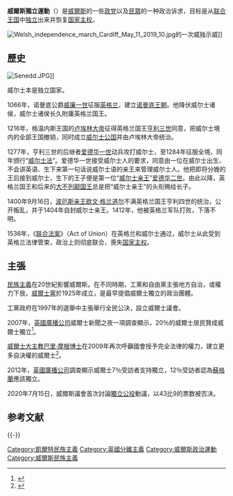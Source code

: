 '''威爾斯獨立運動'''（{{lang-cy|Annibyniaeth i Gymru}}）是[[威爾斯|威爾斯]]的一些[[政党|政党]]以及[[民眾|民眾]]的一种政治诉求，目标是从[[联合王国|联合王国]]中[[独立|独立]]出来并恢复[[国家主权|国家主权]]。

[[File:Welsh_independence_march_Cardiff_May_11_2019_10.jpg|thumb]]的一次威独示威]]

==歷史==
[[File:Senedd.JPG|thumb]]]]

威尔士本是独立国家。

1066年，诺曼底公爵[[威廉一世_(英格兰)|威廉一世]]征服[[英格兰|英格兰]]，建立[[诺曼底王朝|诺曼底王朝]]。他降伏威尔士诸侯，威尔士诸侯长久附庸英格兰国王。

1216年，格温内斯王国的[[卢埃林大帝|卢埃林大帝]]征得英格兰国王[[亨利三世|亨利三世]]同意，把威尔士境内的全部王国撤销，同时成立[[威尔士公国|威尔士公国]]并由卢埃林大帝统治。

1277年，亨利三世的后继者[[爱德华一世|爱德华一世]]动兵攻打威尔士，至1284年征服全境，同年颁行“[[威尔士法|威尔士法]]”。爱德华一世接受威尔士人的要求，同意由一位在威尔士出生、不会讲英语、生下来第一句话说威尔士语的亲王来管理威尔士人。他把即将分娩的王后接到威尔士，生下的王子便是第一位“[[威尔士亲王|威尔士亲王]]”[[爱德华二世|爱德华二世]]。由此以降，英格兰国王和后来的[[大不列颠国王|大不列颠国王]]总是把“威尔士亲王”的头衔赐给长子。

1400年9月16日，[[波厄斯亲王|波厄斯亲王]][[欧文·格兰道尔|欧文·格兰道尔]]不满英格兰国王亨利四世的统治，公开叛乱，并于1404年自封威尔士亲王。1412年，他被英格兰军队打败，下落不明。

1536年，《[[联合法案|联合法案]]》（Act of Union）在英格兰和威尔士通过，威尔士从此受到英格兰法律管束，政治上则彻底联合，喪失[[国家主权|国家主权]]。

==主張==
[[民族主義|民族主義]]在20世紀影響威爾斯。在不同時期，工黨和自由黨主張地方自治，或權力下放。[[威爾士黨|威爾士黨]]於1925年成立，是最早提倡威爾士獨立的政治團體。

工黨政府在1997年的選舉中主張舉行全民公決，設立威爾士議會。

2007年，[[英國廣播公司|英國廣播公司]]威爾士新聞之夜一項調查顯示，20％的威爾士居民贊成威爾士獨立<ref name="BBCWales">{{cite news|first= |last= |authorlink= |coauthors= |title= Welsh firmly back Britain's Union|url= http://news.bbc.co.uk/1/hi/wales/6263807.stm|work= [[BBC_News|BBC News]]|publisher= |date= 16 January 2007|accessdate= 15 July 2009|archive-date= 2017-08-04|archive-url= https://web.archive.org/web/20170804192251/http://news.bbc.co.uk/1/hi/wales/6263807.stm|dead-url= no}}</ref>。

[[威爾士大主教|威爾士大主教]][[巴里·摩根博士|巴里·摩根博士]]在2009年再次呼籲國會授予完全法律的權力，建立更多自決權的威爾士<ref name="WalesOnline 2">{{cite web|title=WalesOnline - News - Wales News -  Archbishop of Wales Barry Morgan supports further Welsh devolution|url=http://www.walesonline.co.uk/news/wales-news/2009/07/13/archbishop-of-wales-barry-morgan-supports-further-welsh-devolution-91466-24137054/|accessdate=2009-07-15|publisher=Media Wales Ltd|date=2009-07-13|work=WalesOnline website|archive-date=2012-10-10|archive-url=https://web.archive.org/web/20121010151420/http://www.walesonline.co.uk/news/wales-news/2009/07/13/archbishop-of-wales-barry-morgan-supports-further-welsh-devolution-91466-24137054/|dead-url=no}}</ref>。

2012年，[[英國廣播公司|英國廣播公司]]調查顯示威爾士7％受訪者支持獨立，12％受訪者認為[[蘇格蘭|蘇格蘭]]應該獨立。

2020年7月15日，威爾斯議會首次討論[[獨立公投|獨立公投]]動議，以43比9的票数被否决。

== 参考文献 ==
{{Reflist}}

{{-}}
{{Stateless nationalism in Europe}}

{{DEFAULTSORT:Welsh Independence}}
[[Category:凱爾特民族主義|Category:凱爾特民族主義]]
[[Category:英國分離主義|Category:英國分離主義]]
[[Category:威爾斯政治運動|Category:威爾斯政治運動]]
[[Category:威爾斯民族主義|Category:威爾斯民族主義]]
